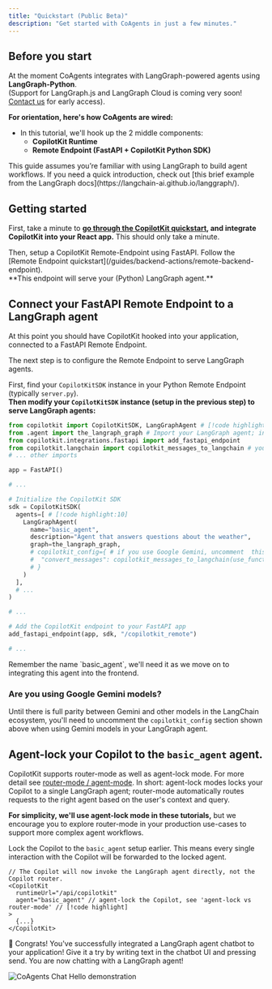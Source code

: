 ```yaml
---
title: "Quickstart (Public Beta)"
description: "Get started with CoAgents in just a few minutes."
---
```



## Before you start

At the moment CoAgents integrates with LangGraph-powered agents using **LangGraph-Python**. <br/>
(Support for LangGraph.js and LangGraph Cloud is coming very soon! [Contact us]() for early access).

**For orientation, here's how CoAgents are wired:**

<CoAgentsDiagram />

- In this tutorial, we'll hook up the 2 middle components:
  - **CopilotKit Runtime**
  - **Remote Endpoint (FastAPI + CopilotKit Python SDK)**

<Callout type="info">
  This guide assumes you’re familiar with using LangGraph to build agent
  workflows. If you need a quick introduction, check out [this brief example
  from the LangGraph docs](https://langchain-ai.github.io/langgraph/).
</Callout>

## Getting started

<Steps>

<Step>

First, take a minute to **[go through the CopilotKit quickstart](/quickstart), and integrate CopilotKit into your React app.**
This should only take a minute.

</Step>

<Step>
  Then, setup a CopilotKit Remote-Endpoint using FastAPI. Follow the [Remote
  Endpoint quickstart](/guides/backend-actions/remote-backend-endpoint). <br />
  **This endpoint will serve your (Python) LangGraph agent.**
</Step>

<Step>

## Connect your FastAPI Remote Endpoint to a LangGraph agent

At this point you should have CopilotKit hooked into your application, connected to a FastAPI Remote Endpoint.

The next step is to configure the Remote Endpoint to serve LangGraph agents.

First, find your `CopilotKitSDK` instance in your Python Remote Endpoint (typically `server.py`). <br/>
**Then modify your `CopilotKitSDK` instance (setup in the previous step) to serve LangGraph agents:**

```python title="server.py"
from copilotkit import CopilotKitSDK, LangGraphAgent # [!code highlight]
from .agent import the_langraph_graph # Import your LangGraph agent; in this example, it's the variable named `the_langraph_graph` in ./agent.py # [!code highlight]
from copilotkit.integrations.fastapi import add_fastapi_endpoint
from copilotkit.langchain import copilotkit_messages_to_langchain # you only need this if you use Google Gemini in your LangGraph agent.
# ... other imports

app = FastAPI()

# ...

# Initialize the CopilotKit SDK
sdk = CopilotKitSDK(
  agents=[ # [!code highlight:10]
    LangGraphAgent(
      name="basic_agent",
      description="Agent that answers questions about the weather",
      graph=the_langraph_graph,
      # copilotkit_config={ # if you use Google Gemini, uncomment  this code (and import `copilotkit_messages_to_langchain`, see above)
      #  "convert_messages": copilotkit_messages_to_langchain(use_function_call=True)
      # }
    )
  ],
  # ...
)

# ...

# Add the CopilotKit endpoint to your FastAPI app
add_fastapi_endpoint(app, sdk, "/copilotkit_remote")

# ...

```

<Callout>
  Remember the name `basic_agent`, we'll need it as we move on to integrating
  this agent into the frontend.
</Callout>

### Are you using Google Gemini models?

Until there is full parity between Gemini and other models in the LangChain ecosystem, you'll need to uncomment the `copilotkit_config` section shown above when using Gemini models in your LangGraph agent.

</Step>

<Step>

## Agent-lock your Copilot to the `basic_agent` agent.

CopilotKit supports router-mode as well as agent-lock mode. For more detail see [router-mode / agent-mode](/coagents/advanced/router-mode-agent-lock).
In short: agent-lock modes locks your Copilot to a single LangGraph agent;
router-mode automatically routes requests to the right agent based on the user's context and query.

**For simplicity, we'll use agent-lock mode in these tutorials,** but we encourage you to explore router-mode in your production use-cases to support more complex agent workflows.

Lock the Copilot to the `basic_agent` setup earlier. This means every single interaction with the Copilot will be forwarded to the locked agent.

```tsx filename="src/page.tsx"
// The Copilot will now invoke the LangGraph agent directly, not the Copilot router.
<CopilotKit
  runtimeUrl="/api/copilotkit"
  agent="basic_agent" // agent-lock the Copilot, see 'agent-lock vs router-mode' // [!code highlight]
>
  {...}
</CopilotKit>
```

</Step>
</Steps>

🎉 Congrats! You've successfully integrated a LangGraph agent chatbot to your application!
Give it a try by writing text in the chatbot UI and pressing send.
You are now chatting with a LangGraph agent!

<Frame className="my-6">
  <img
    src="/images/coagents/CoAgents-ChatHello.gif"
    alt="CoAgents Chat Hello demonstration"
    className="w-2/3 mx-auto"
  />
</Frame>

<CoAgentsEnterpriseCTA />
